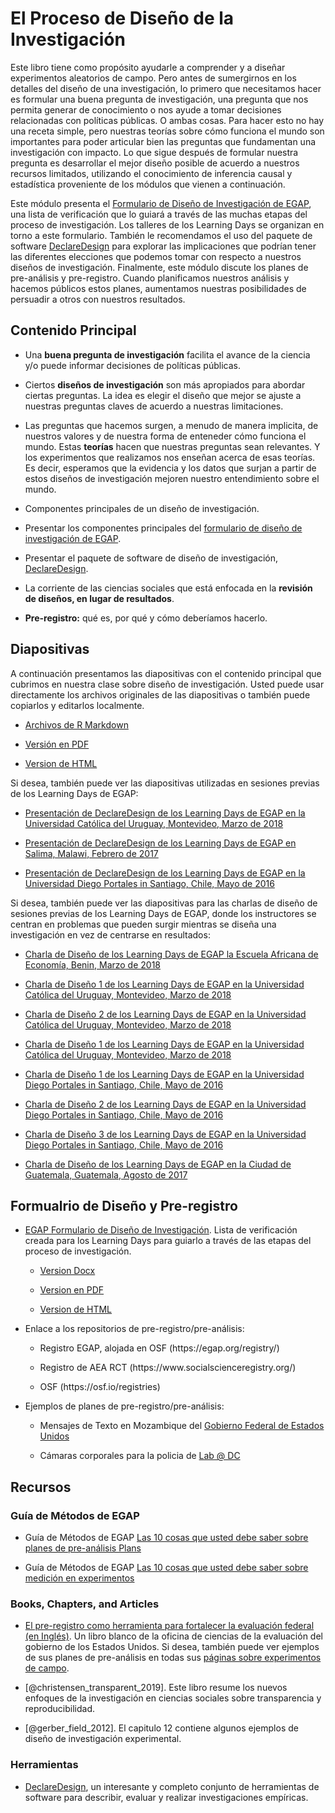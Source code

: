 # El Proceso de Diseño de la Investigación

Este libro tiene como propósito ayudarle a comprender y a diseñar experimentos aleatorios de campo. Pero antes de sumergirnos en los detalles del diseño de una investigación, lo primero que necesitamos hacer es formular una buena pregunta de investigación, una pregunta que nos permita generar de conocimiento o nos ayude a tomar decisiones relacionadas con políticas públicas. O ambas cosas. Para hacer esto no hay una receta simple, pero nuestras teorías sobre cómo funciona el mundo son importantes para poder articular bien las preguntas que fundamentan una investigación con impacto. Lo que sigue después de formular nuestra pregunta es desarrollar el mejor diseño posible de acuerdo a nuestros recursos limitados, utilizando el conocimiento de inferencia causal y estadística proveniente de los módulos que vienen a continuación.

Este módulo presenta el [Formulario de Diseño de Investigación de EGAP](https://egap.github.io/learningdays-resources/Exercises/design-form.Rmd), una lista de verificación que lo guiará a través de las muchas etapas del proceso de investigación. Los talleres de los Learning Days se organizan en torno a este formulario. También le recomendamos el uso del paquete de software [DeclareDesign](http://declaredesign.org)  para explorar las implicaciones que podrían tener las diferentes elecciones que podemos tomar con respecto a nuestros diseños de investigación. Finalmente, este módulo discute los planes de pre-análisis y pre-registro. Cuando planificamos nuestros análisis y hacemos públicos estos planes, aumentamos nuestras posibilidades de persuadir a otros con nuestros resultados.


## Contenido Principal

- Una **buena pregunta de investigación** facilita el avance de la ciencia y/o puede informar decisiones de políticas públicas.

- Ciertos **diseños de investigación** son más apropiados para  abordar ciertas preguntas. La idea es elegir el diseño que mejor se ajuste a nuestras preguntas claves de acuerdo a nuestras limitaciones.


* Las preguntas que hacemos surgen,  a menudo de manera implicita, de nuestros valores y de nuestra forma de enteneder cómo funciona el mundo. Estas **teorías** hacen que nuestras preguntas sean relevantes. Y los experimentos que realizamos nos enseñan acerca de esas teorías. Es decir, esperamos que la evidencia y los datos que surjan a partir de estos diseños de investigación mejoren nuestro entendimiento sobre el mundo.

- Componentes principales de un diseño de investigación.

- Presentar los componentes principales del [formulario de diseño de investigación de EGAP](https://egap.github.io/learningdays-resources/Exercises/design-form.html).


* Presentar el paquete de software de diseño de investigación, [DeclareDesign](http://declaredesign.org).


- La corriente de las  ciencias sociales que está enfocada en la **revisión de diseños, en lugar de resultados**.

- **Pre-registro:** qué es, por qué y cómo deberíamos hacerlo.



## Diapositivas


A continuación presentamos las diapositivas con el contenido principal que cubrimos en nuestra clase sobre diseño de investigación.  Usted puede usar directamente los archivos originales de las diapositivas o también puede copiarlos y editarlos localmente.

- [Archivos de R Markdown ](https://egap.github.io/learningdays-resources/Slides/researchdesignform-slides.Rmd)

- [Versión en PDF](https://egap.github.io/learningdays-resources/Slides/researchdesignform-slides.pdf)

- [Version de HTML](https://egap.github.io/learningdays-resources/Slides/researchdesignform-slides.html)

Si desea, también puede ver las diapositivas utilizadas en sesiones previas de los Learning Days de EGAP:

 - [Presentación de DeclareDesign de los Learning Days de EGAP en la Universidad Católica del Uruguay, Montevideo, Marzo de 2018](https://egap.github.io/learningdays-resources/Slides/Examples/declare_design-montevideo.pdf)

 - [Presentación de DeclareDesign de los Learning Days de EGAP en Salima, Malawi, Febrero de  2017](https://egap.github.io/learningdays-resources/Slides/Examples/declare_design-malawi.pdf)

 - [Presentación de DeclareDesign de los Learning Days de EGAP en la Universidad Diego Portales in Santiago, Chile, Mayo de  2016](https://egap.github.io/learningdays-resources/Slides/Examples/declare_design-santiago.pdf)

Si desea, también puede ver las diapositivas para las charlas de diseño de sesiones previas de los Learning Days de EGAP, donde los instructores se centran en problemas que pueden surgir  mientras se diseña una investigación en vez de centrarse en resultados:

- [Charla de Diseño de los Learning Days de EGAP  la  Escuela Africana de Economía, Benin, Marzo de 2018](https://egap.github.io/learningdays-resources/Slides/Examples/research_design_2-benin.pdf)

 - [Charla de Diseño 1 de los Learning Days de EGAP en la Universidad Católica del Uruguay, Montevideo, Marzo de 2018](https://egap.github.io/learningdays-resources/Slides/Examples/research_design_1-montevideo.pdf)

 - [Charla de Diseño 2 de los Learning Days de EGAP en la Universidad Católica del Uruguay, Montevideo, Marzo de  2018](https://egap.github.io/learningdays-resources/Slides/Examples/research_design_2-montevideo.pdf)

 - [Charla de Diseño 1 de los Learning Days de EGAP en la Universidad Católica del Uruguay, Montevideo, Marzo de 2018](https://egap.github.io/learningdays-resources/Slides/Examples/research_design_3-montevideo.pdf)

 - [Charla de Diseño 1 de los Learning Days de EGAP en la Universidad Diego Portales in Santiago, Chile, Mayo de 2016](https://egap.github.io/learningdays-resources/Slides/Examples/research_design_1-santiago.pdf)

 - [Charla de Diseño 2 de los Learning Days de EGAP en la  Universidad Diego Portales in Santiago, Chile, Mayo de 2016](https://egap.github.io/learningdays-resources/Slides/Examples/research_design_2-santiago.pdf)

 - [Charla de Diseño 3 de los Learning Days de EGAP en la Universidad Diego Portales in Santiago, Chile, Mayo de 2016](https://egap.github.io/learningdays-resources/Slides/Examples/research_design_3-santiago.pdf)

 - [Charla de Diseño de los Learning Days de EGAP en la Ciudad de Guatemala, Guatemala, Agosto de 2017](https://egap.github.io/learningdays-resources/Slides/Examples/research_design-guatemala.pdf)

## Formualrio de Diseño y Pre-registro

- [EGAP Formulario de Diseño de Investigación](https://egap.github.io/learningdays-resources/Exercises/design-form.html). Lista de verificación creada para los Learning Days para guiarlo  a través de las etapas del proceso de investigación.
     - [Version Docx](https://egap.github.io/learningdays-resources/Exercises/design-form.docx)

     - [Version en PDF](https://egap.github.io/learningdays-resources/Exercises/design-form.pdf)

     - [Version de HTML](https://egap.github.io/learningdays-resources/Exercises/design-form.html)

- Enlace a los repositorios de pre-registro/pre-análisis:

    - Registro EGAP, alojada en OSF (https://egap.org/registry/)

    - Registro de AEA RCT  (https://www.socialscienceregistry.org/)

    - OSF (https://osf.io/registries)

- Ejemplos de planes de pre-registro/pre-análisis:

    - Mensajes de Texto en Mozambique del [Gobierno Federal de Estados Unidos](https://oes.gsa.gov/projects/sms-mozambique/)

    - Cámaras corporales para la policia de [Lab @ DC](https://osf.io/472zh)

## Recursos

### Guía de Métodos de EGAP 

- Guía de Métodos de EGAP [Las 10 cosas que usted debe saber sobre planes de pre-análisis Plans](https://egap.org/resource/10-things-to-know-about-pre-analysis-plans/)

- Guía de Métodos de EGAP [Las 10 cosas que usted debe saber sobre medición en experimentos](https://egap.org/resource/10-things-to-know-about-measurement-in-experiments/)


### Books, Chapters, and Articles

- [El pre-registro como herramienta para fortalecer la evaluación federal (en Inglés)](https://oes.gsa.gov/assets/files/preregistration-as-a-tool-in-federal-evaluation.pdf).  Un libro blanco de la oficina de ciencias de la evaluación del gobierno de los Estados Unidos.  Si desea, también puede ver ejemplos de sus planes de pre-análisis en todas sus [páginas sobre experimentos de campo](https://oes.gsa.gov/work/).

- [@christensen_transparent_2019]. Este libro resume los nuevos enfoques de la investigación en ciencias sociales sobre  transparencia y reproducibilidad.

- [@gerber_field_2012].  El capitulo 12 contiene algunos ejemplos de diseño de investigación experimental.

### Herramientas


- [DeclareDesign](https://declaredesign.org/),  un interesante y completo conjunto de herramientas  de software para describir, evaluar y realizar investigaciones empíricas.

